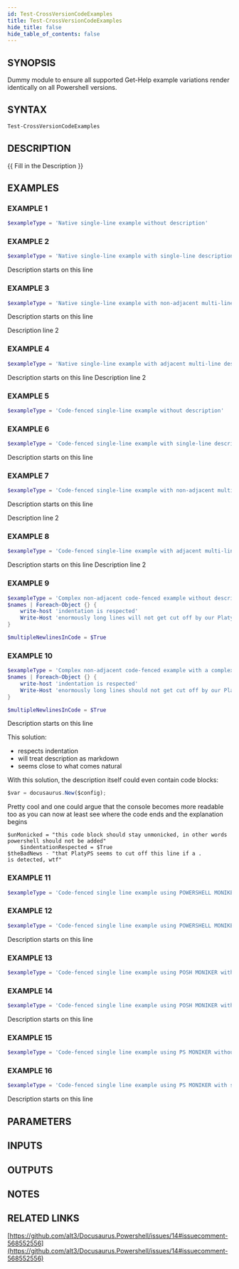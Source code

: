 ```yaml
---
id: Test-CrossVersionCodeExamples
title: Test-CrossVersionCodeExamples
hide_title: false
hide_table_of_contents: false
---
```


## SYNOPSIS

Dummy module to ensure all supported Get-Help example variations render identically on all Powershell versions.

## SYNTAX

```powershell
Test-CrossVersionCodeExamples
```

## DESCRIPTION

{{ Fill in the Description }}

## EXAMPLES

### EXAMPLE 1

```powershell
$exampleType = 'Native single-line example without description'
```

### EXAMPLE 2

```powershell
$exampleType = 'Native single-line example with single-line description'
```

Description starts on this line

### EXAMPLE 3

```powershell
$exampleType = 'Native single-line example with non-adjacent multi-line description'
```

Description starts on this line

Description line 2

### EXAMPLE 4

```powershell
$exampleType = 'Native single-line example with adjacent multi-line description'
```

Description starts on this line
Description line 2

### EXAMPLE 5

```powershell
$exampleType = 'Code-fenced single-line example without description'
```

### EXAMPLE 6

```powershell
$exampleType = 'Code-fenced single-line example with single-line description'
```

Description starts on this line

### EXAMPLE 7

```powershell
$exampleType = 'Code-fenced single-line example with non-adjacent multi-line description'
```

Description starts on this line

Description line 2

### EXAMPLE 8

```powershell
$exampleType = 'Code-fenced single-line example with adjacent multi-line description'
```

Description starts on this line
Description line 2

### EXAMPLE 9

```powershell
$exampleType = 'Complex non-adjacent code-fenced example without description'
$names | Foreach-Object {} {
    write-host 'indentation is respected'
    Write-Host 'enormously long lines will not get cut off by our PlatyPS friends, ftw'
}

$multipleNewlinesInCode = $True
```

### EXAMPLE 10

```powershell
$exampleType = 'Complex non-adjacent code-fenced example with a complex markdown description'
$names | Foreach-Object {} {
    write-host 'indentation is respected'
    Write-Host 'enormously long lines should not get cut off by our PlatyPS friends, ftw'
}

$multipleNewlinesInCode = $True
```

Description starts on this line

This solution:

- respects indentation
- will treat description as markdown
- seems close to what comes natural

With this solution, the description itself could even contain code blocks:

```js
$var = docusaurus.New($config);
```

Pretty cool and one could argue that the console becomes more readable too
as you can now at least see where the code ends and the explanation begins

```
$unMonicked = "this code block should stay unmonicked, in other words powershell should not be added"
    $indentationRespected = $True
$theBadNews - "that PlatyPS seems to cut off this line if a .
is detected, wtf"
```

### EXAMPLE 11

```powershell
$exampleType = 'Code-fenced single line example using POWERSHELL MONIKER without description'
```

### EXAMPLE 12

```powershell
$exampleType = 'Code-fenced single line example using POWERSHELL MONIKER with single-line description'
```

Description starts on this line

### EXAMPLE 13

```powershell
$exampleType = 'Code-fenced single line example using POSH MONIKER without description'
```

### EXAMPLE 14

```powershell
$exampleType = 'Code-fenced single line example using POSH MONIKER with single-line description'
```

Description starts on this line

### EXAMPLE 15

```powershell
$exampleType = 'Code-fenced single line example using PS MONIKER without description'
```

### EXAMPLE 16

```powershell
$exampleType = 'Code-fenced single line example using PS MONIKER with single-line description'
```

Description starts on this line

## PARAMETERS

## INPUTS

## OUTPUTS

## NOTES

## RELATED LINKS

[https://github.com/alt3/Docusaurus.Powershell/issues/14#issuecomment-568552556](https://github.com/alt3/Docusaurus.Powershell/issues/14#issuecomment-568552556)
